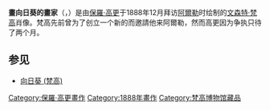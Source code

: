{{Unreferenced|date=2009年12月}}
{{Infobox Painting| image_file=Paul Gauguin 104.jpg
| title=畫向日葵的畫家（梵高肖像）
| artist=[[保羅·高更|保羅·高更]]
| year=1888
| type=[[油画|油画]]
| height_metric= 73
| width_metric= 91
| height_imperial= 28.7
| width_imperial= 35.8
| metric_unit= cm
| imperial_unit= in
| museum=[[梵高博物馆|梵高博物馆]]
}}

'''畫向日葵的畫家'''（{{lang-fr|Le Peintre de Tournesols}}，{{lang-en|The Painter of Sunflowers}}）是由[[保羅·高更|保羅·高更]]于1888年12月拜访[[阿爾勒|阿爾勒]]时绘制的[[文森特·梵高|文森特·梵高]]肖像。梵高先前曾为了创立一个新的{{tsl|en|Art colony|艺术家聚居地}}而邀請他来阿爾勒，然而高更因为争执只待了两个月。

==参见==
*[[向日葵_(梵高)|向日葵 (梵高)]]

{{高更|state=expanded}}
{{梵谷}}

<!--{{DEFAULTSORT:Painter Of Sunflowers, The}}-->
[[Category:保羅·高更畫作|Category:保羅·高更畫作]]
[[Category:1888年畫作|Category:1888年畫作]]
[[Category:梵高博物馆藏品|Category:梵高博物馆藏品]]
<!--{{Painting-stub}}-->